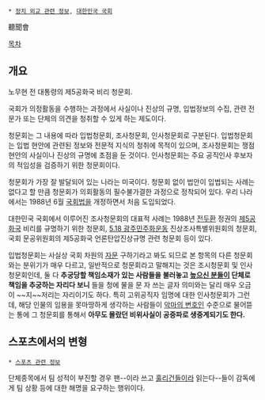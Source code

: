  * [[정치 외교 관련 정보]], [[대한민국 국회]]

聽聞會

[[목차]]
== 개요 ==

{{{#!html
<iframe width="560" height="315" src="//www.youtube.com/embed/5F9JfqjKDfw?list=PLAZi7C0eSiCGNJ2jMnQUIsV7Bx9mAkWe3" frameborder="0" allowfullscreen></iframe>
}}}

노무현 전 대통령의 제5공화국 비리 청문회.

국회가 의정활동을 수행하는 과정에서 사실이나 진상의 규명, 입법정보의 수집, 관련 전문가 또는 단체의 의견을 청취할 수 있게 하는 제도이다.

청문회는 그 내용에 따라 입법청문회, 조사청문회, 인사청문회로 구분된다. 입법청문회는 입법 현안에 관련된 정보와 전문적 지식의 청취에 목적이 있으며, 조사청문회는 쟁점현안의 사실이나 진상의 규명에 초점을 둔 것이다. 인사청문회는 주요 공직인사 후보자의 적임성을 검증하기 위한 청문회이다.

청문회가 가장 잘 발달되어 있는 나라는 미국이다. 청문회 없이 법안이 입법되는 사례는 없다고 할 만큼 청문회가 의회활동의 필수불가결한 과정으로 정착되어 있다. 우리 나라에서는 1988년 6월 [[국회법]]을 개정하면서 처음 도입되었다.

대한민국 국회에서 이루어진 조사청문회의 대표적 사례는 1988년 [[전두환]] 정권의 [[제5공화국]] 비리를 규명하기 위한 청문회, [[5.18 광주민주화운동]] 진상조사특별위원회의 청문회, 국회 문공위원회의 제5공화국 언론탄압진상규명 관련 청문회 등이 있다.

입법청문회는 사실상 국회 차원의 [[자문]] 구하기라고 봐도 되므로 본 항목의 다른 청문회와는 분위기가 매우 다르고, 일반적으로 청문회라고 말해지는 것은 조시청문회 및 인사청문회인데, 둘 다 '''추궁당할 책임소재가 있는 사람들을 불러놓고 [[높으신 분들]]이 단체로 책임을 추궁하는 자리다 보니''' 들을 청에 물을 문 자 쓰는 글자 의미와는 달리 매우 오금이 ~~지~~저리는 자리이기도 하다. 특히 고위공직자 임명에 대한 인사청문회가 그런데, 해당 인물의 임용을 못마땅하게 생각하는 사람들이 [[악마의 변호인]] 수준으로 물어뜯는 통에 그 청문회를 통해서 '''아무도 몰랐던 비위사실이 공중파로 생중계되기도 한다.'''

== 스포츠에서의 변형 ==
 * [[스포츠 관련 정보]]

단체종목에서 팀 성적이 부진할 경우 팬--이라 쓰고 [[훌리건]]들이라 읽는다--들이 감독에게 팀 상황 등에 대한 해명을 요구하는 행위이다.
